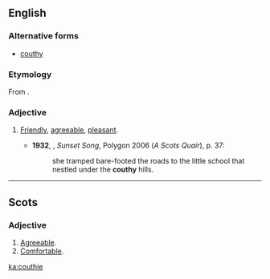 ==English==
===Alternative forms===
*[[couthy]]

===Etymology===
From {{suffix|couth|y}}.

===Adjective===
{{en-adj}}

# {{context|Scotland|lang=en}} [[friendly|Friendly]], [[agreeable]], [[pleasant]].
#*'''1932''', {{w|Lewis Grassic Gibbon}}, ''Sunset Song'', Polygon 2006 (''A Scots Quair''), p. 37:
#*:she tramped bare-footed the roads to the little school that nestled under the '''couthy''' hills.

----

==Scots==

===Adjective===
{{head|sco|adjective}}

# [[agreeable|Agreeable]].
# [[comfortable|Comfortable]].

[[ka:couthie]]